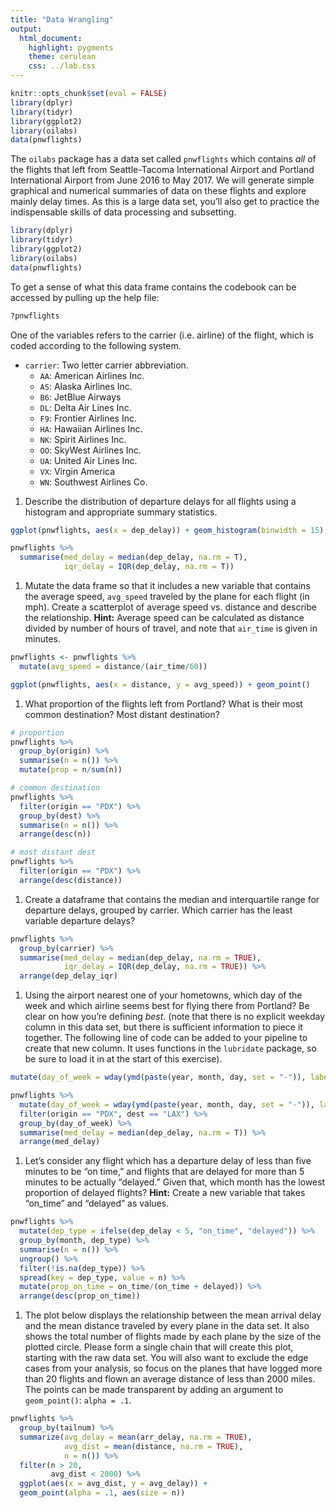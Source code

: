 ```yaml
---
title: "Data Wrangling"
output:
  html_document:
    highlight: pygments
    theme: cerulean
    css: ../lab.css
---
```


```r
knitr::opts_chunk$set(eval = FALSE)
library(dplyr)
library(tidyr)
library(ggplot2)
library(oilabs)
data(pnwflights)
```

The `oilabs` package has a data set called `pnwflights` which contains *all* of the flights that 
left from Seattle-Tacoma International Airport and Portland International Airport from June 2016 to May 2017.
We will generate simple graphical and numerical summaries of data on these flights and explore mainly delay times.
As this is a large data set, you'll also get to practice the indispensable skills of data processing 
and subsetting.

```r
library(dplyr)
library(tidyr)
library(ggplot2)
library(oilabs)
data(pnwflights)
```

To get a sense of what this data frame contains the codebook
can be accessed by pulling up the help file:

```r
?pnwflights
```

One of the variables refers to the carrier (i.e. airline) of the flight, which 
is coded according to the following system.

- `carrier`: Two letter carrier abbreviation.
    + `AA`:      American Airlines Inc.
    + `AS`:        Alaska Airlines Inc.
    + `B6`:             JetBlue Airways
    + `DL`:        Delta Air Lines Inc.
    + `F9`:      Frontier Airlines Inc.
    + `HA`:      Hawaiian Airlines Inc.
    + `NK`:        Spirit Airlines Inc.
    + `OO`:       SkyWest Airlines Inc.
    + `UA`:       United Air Lines Inc.
    + `VX`:              Virgin America
    + `WN`:      Southwest Airlines Co.
    

1.  Describe the distribution of departure delays for all flights using a histogram and appropriate summary statistics. 

```r
ggplot(pnwflights, aes(x = dep_delay)) + geom_histogram(binwidth = 15)

pnwflights %>%
  summarise(med_delay = median(dep_delay, na.rm = T),
            iqr_delay = IQR(dep_delay, na.rm = T))
```

1.  Mutate the data frame so that it includes a new variable that contains the 
average speed, `avg_speed` traveled by the plane for each flight (in mph).
Create a scatterplot of average speed vs. distance and describe the relationship.
**Hint:** Average speed can be calculated as distance divided by
number of hours of travel, and note that `air_time` is given in minutes.

```r
pnwflights <- pnwflights %>%
  mutate(avg_speed = distance/(air_time/60))

ggplot(pnwflights, aes(x = distance, y = avg_speed)) + geom_point()
```

1.  What proportion of the flights left from Portland? What is their most common destination? 
Most distant destination? 

```r
# proportion
pnwflights %>%
  group_by(origin) %>%
  summarise(n = n()) %>%
  mutate(prop = n/sum(n))

# common destination
pnwflights %>% 
  filter(origin == "PDX") %>%
  group_by(dest) %>%
  summarise(n = n()) %>%
  arrange(desc(n))

# most distant dest
pnwflights %>% 
  filter(origin == "PDX") %>%
  arrange(desc(distance))
```

1.  Create a dataframe that contains the median and interquartile range for departure delays, grouped by carrier.
Which carrier has the least variable departure delays?

```r
pnwflights %>%
  group_by(carrier) %>%
  summarise(med_delay = median(dep_delay, na.rm = TRUE), 
            iqr_delay = IQR(dep_delay, na.rm = TRUE)) %>%
  arrange(dep_delay_iqr)
```

1.  Using the airport nearest one of your hometowns, which day of the week and which airline seems best for 
flying there from Portland? Be clear on how you're defining *best*. (note that there is no explicit weekday 
column in this data set, but there is sufficient information to piece it together. The following line of code 
can be added to your pipeline to create that new column. It uses functions in the `lubridate` package, so be 
sure to load it in at the start of this exercise).

```r
mutate(day_of_week = wday(ymd(paste(year, month, day, set = "-")), label = T))
```

```r
pnwflights %>%
  mutate(day_of_week = wday(ymd(paste(year, month, day, set = "-")), label = T)) %>%
  filter(origin == "PDX", dest == "LAX") %>%
  group_by(day_of_week) %>%
  summarise(med_delay = median(dep_delay, na.rm = T)) %>%
  arrange(med_delay)
```

1. Let's consider any flight which has a departure delay of less than five minutes to be "on time," and flights 
that are delayed for more than 5 minutes to be actually "delayed." Given that, which month has the lowest proportion 
of delayed flights? **Hint:** Create a new variable that takes "on_time" and "delayed" as values.

```r
pnwflights %>%
  mutate(dep_type = ifelse(dep_delay < 5, "on_time", "delayed")) %>%
  group_by(month, dep_type) %>%
  summarise(n = n()) %>%
  ungroup() %>%
  filter(!is.na(dep_type)) %>%
  spread(key = dep_type, value = n) %>%
  mutate(prop_on_time = on_time/(on_time + delayed)) %>%
  arrange(desc(prop_on_time))
```

1.  The plot below displays the relationship between the mean arrival 
delay and the mean distance traveled by every plane in the data set. 
It also shows the total number of flights made by each plane by the 
size of the plotted circle. Please form a single chain that will 
create this plot, starting with the raw data set. You will also want 
to exclude the edge cases from your analysis, so focus on the
planes that have logged more than 20 flights and flown an average
distance of less than 2000 miles. The points can be made transparent 
by adding an argument to `geom_point()`: `alpha = .1`.

```r
pnwflights %>%
  group_by(tailnum) %>%
  summarize(avg_delay = mean(arr_delay, na.rm = TRUE),
            avg_dist = mean(distance, na.rm = TRUE),
            n = n()) %>%
  filter(n > 20,
         avg_dist < 2000) %>%
  ggplot(aes(x = avg_dist, y = avg_delay)) + 
  geom_point(alpha = .1, aes(size = n))
```
